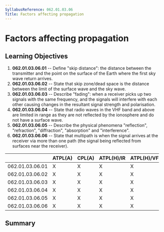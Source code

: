 ```yaml
---
SyllabusReference: 062.01.03.06
Title: Factors affecting propagation
---
```


# Factors affecting propagation

## Learning Objectives

1.  **062.01.03.06.01** -- Define "skip distance": the distance between the
    transmitter and the point on the surface of the Earth where the first sky
    wave return arrives.
2.  **062.01.03.06.02** -- State that skip zone/dead space is the distance
    between the limit of the surface wave and the sky wave.
3.  **062.01.03.06.03** -- Describe "fading": when a receiver picks up two
    signals with the same frequency, and the signals will interfere with each
    other causing changes in the resultant signal strength and polarisation.
4.  **062.01.03.06.04** -- State that radio waves in the VHF band and above are
    limited in range as they are not reflected by the ionosphere and do not have
    a surface wave.
5.  **062.01.03.06.05** -- Describe the physical phenomena "reflection",
    "refraction", "diffraction", "absorption" and "interference".
6.  **062.01.03.06.06** -- State that multipath is when the signal arrives at
    the receiver via more than one path (the signal being reflected from
    surfaces near the receiver).

|                 | ATPL(A) | CPL(A) | ATPL(H)/IR | ATPL(H)/VFR | CPL(H) | IR  | CBIR(A) |
| --------------- | ------- | ------ | ---------- | ----------- | ------ | --- | ------- |
| 062.01.03.06.01 | X       | X      | X          | X           | X      | X   |         |
| 062.01.03.06.02 | X       | X      | X          | X           | X      | X   |         |
| 062.01.03.06.03 | X       | X      | X          | X           | X      | X   |         |
| 062.01.03.06.04 | X       | X      | X          | X           | X      | X   |         |
| 062.01.03.06.05 | X       | X      | X          | X           | X      | X   |         |
| 062.01.03.06.06 | X       | X      | X          | X           | X      | X   |         |

## Summary
